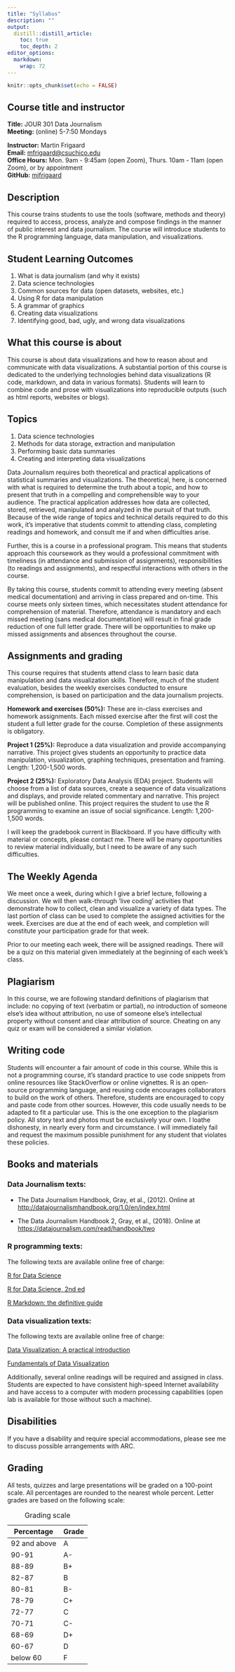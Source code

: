 ```yaml
---
title: "Syllabus"
description: ""
output:
  distill::distill_article:
    toc: true
    toc_depth: 2
editor_options: 
  markdown: 
    wrap: 72
---
```


```r
knitr::opts_chunk$set(echo = FALSE)
```

## Course title and instructor

**Title:** JOUR 301 Data Journalism <br> **Meeting:** (online) 5-7:50
Mondays<br>

**Instructor:** Martin Frigaard<br> **Email:**
[mfrigaard\@csuchico.edu](mailto:mfrigaard@csuchico.edu){.email}<br>
**Office Hours:** Mon. 9am - 9:45am (open Zoom), Thurs. 10am - 11am
(open Zoom), or by appointment <br> **GitHub:**
[mjfrigaard](https://github.com/mjfrigaard) <br>

## Description

This course trains students to use the tools (software, methods and
theory) required to access, process, analyze and compose findings in the
manner of public interest and data journalism. The course will introduce
students to the R programming language, data manipulation, and
visualizations.

## Student Learning Outcomes

1.  What is data journalism (and why it exists)\
2.  Data science technologies\
3.  Common sources for data (open datasets, websites, etc.)\
4.  Using R for data manipulation\
5.  A grammar of graphics\
6.  Creating data visualizations\
7.  Identifying good, bad, ugly, and wrong data visualizations

## What this course is about

This course is about data visualizations and how to reason about and
communicate with data visualizations. A substantial portion of this
course is dedicated to the underlying technologies behind data
visualizations (R code, markdown, and data in various formats). Students
will learn to combine code and prose with visualizations into
reproducible outputs (such as html reports, websites or blogs).

## Topics

1)  Data science technologies\
2)  Methods for data storage, extraction and manipulation\
3)  Performing basic data summaries\
4)  Creating and interpreting data visualizations

Data Journalism requires both theoretical and practical applications of
statistical summaries and visualizations. The theoretical, here, is
concerned with what is required to determine the truth about a topic,
and how to present that truth in a compelling and comprehensible way to
your audience. The practical application addresses how data are
collected, stored, retrieved, manipulated and analyzed in the pursuit of
that truth. Because of the wide range of topics and technical details
required to do this work, it's imperative that students commit to
attending class, completing readings and homework, and consult me if and
when difficulties arise.

Further, this is a course in a professional program. This means that
students approach this coursework as they would a professional
commitment with timeliness (in attendance and submission of
assignments), responsibilities (to readings and assignments), and
respectful interactions with others in the course.

By taking this course, students commit to attending every meeting
(absent medical documentation) and arriving in class prepared and
on-time. This course meets only sixteen times, which necessitates
student attendance for comprehension of material. Therefore, attendance
is mandatory and each missed meeting (sans medical documentation) will
result in final grade reduction of one full letter grade. There will be
opportunities to make up missed assignments and absences throughout the
course.

## Assignments and grading

This course requires that students attend class to learn basic data
manipulation and data visualization skills. Therefore, much of the
student evaluation, besides the weekly exercises conducted to ensure
comprehension, is based on participation and the data journalism
projects.

**Homework and exercises (50%):** These are in-class exercises and
homework assignments. Each missed exercise after the first will cost the
student a full letter grade for the course. Completion of these
assignments is obligatory.

**Project 1 (25%):** Reproduce a data visualization and provide
accompanying narrative. This project gives students an opportunity to
practice data manipulation, visualization, graphing techniques,
presentation and framing. Length: 1,200-1,500 words.

**Project 2 (25%):** Exploratory Data Analysis (EDA) project. Students
will choose from a list of data sources, create a sequence of data
visualizations and displays, and provide related commentary and
narrative. This project will be published online. This project requires
the student to use the R programming to examine an issue of social
significance. Length: 1,200-1,500 words.

I will keep the gradebook current in Blackboard. If you have difficulty
with material or concepts, please contact me. There will be many
opportunities to review material individually, but I need to be aware of
any such difficulties.

## The Weekly Agenda

We meet once a week, during which I give a brief lecture, following a
discussion. We will then walk-through 'live coding' activities that
demonstrate how to collect, clean and visualize a variety of data types.
The last portion of class can be used to complete the assigned
activities for the week. Exercises are due at the end of each week, and
completion will constitute your participation grade for that week.

Prior to our meeting each week, there will be assigned readings. There
will be a quiz on this material given immediately at the beginning of
each week's class.

## Plagiarism

In this course, we are following standard definitions of plagiarism that
include: no copying of text (verbatim or partial), no introduction of
someone else's idea without attribution, no use of someone else's
intellectual property without consent and clear attribution of source.
Cheating on any quiz or exam will be considered a similar violation.

## Writing code

Students will encounter a fair amount of code in this course. While this
is not a programming course, it's standard practice to use code snippets
from online resources like StackOverflow or online vignettes. R is an
open-source programming language, and reusing code encourages
collaborators to build on the work of others. Therefore, students are
encouraged to copy and paste code from other sources. However, this code
usually needs to be adapted to fit a particular use. This is the one
exception to the plagiarism policy. All story text and photos must be
exclusively your own. I loathe dishonesty, in nearly every form and
circumstance. I will immediately fail and request the maximum possible
punishment for any student that violates these policies.

## Books and materials

### Data Journalism texts:

-   The Data Journalism Handbook, Gray, et al., (2012). Online at
    <http://datajournalismhandbook.org/1.0/en/index.html>

-   The Data Journalism Handbook 2, Gray, et al., (2018). Online at
    <https://datajournalism.com/read/handbook/two>

### R programming texts:

The following texts are available online free of charge:

[R for Data Science](https://r4ds.had.co.nz/)

[R for Data Science, 2nd ed](https://r4ds.hadley.nz/)

[R Markdown: the definitive
guide](https://bookdown.org/yihui/rmarkdown/)

### Data visualization texts:

The following texts are available online free of charge:

[Data Visualization: A practical introduction](https://socviz.co/)

[Fundamentals of Data Visualization](https://clauswilke.com/dataviz/)

Additionally, several online readings will be required and assigned in
class. Students are expected to have consistent high-speed Internet
availability and have access to a computer with modern processing
capabilities (open lab is available for those without such a machine).

## Disabilities

If you have a disability and require special accommodations, please see
me to discuss possible arrangements with ARC.

## Grading

All tests, quizzes and large presentations will be graded on a 100-point
scale. All percentages are rounded to the nearest whole percent. Letter
grades are based on the following scale:

| Percentage   | Grade |
|--------------|-------|
| 92 and above | A     |
| 90-91        | A-    |
| 88-89        | B+    |
| 82-87        | B     |
| 80-81        | B-    |
| 78-79        | C+    |
| 72-77        | C     |
| 70-71        | C-    |
| 68-69        | D+    |
| 60-67        | D     |
| below 60     | F     |

: Grading scale
